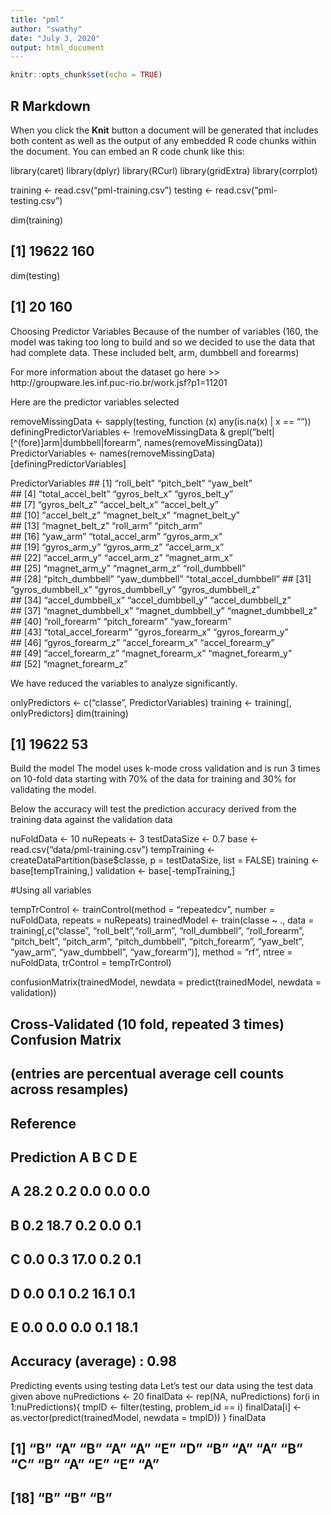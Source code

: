 ```yaml
---
title: "pml"
author: "swathy"
date: "July 3, 2020"
output: html_document
---
```


```r
knitr::opts_chunk$set(echo = TRUE)
```

## R Markdown



When you click the **Knit** button a document will be generated that includes both content as well as the output of any embedded R code chunks within the document. You can embed an R code chunk like this:






library(caret)
library(dplyr)
library(RCurl)
library(gridExtra)
library(corrplot)





training <- read.csv("pml-training.csv")
testing <- read.csv("pml-testing.csv")

dim(training)


## [1] 19622   160

dim(testing)


## [1]  20 160
Choosing Predictor Variables
Because of the number of variables (160, the model was taking too long to build and so we decided to use the data that had complete data. These included belt, arm, dumbbell and forearms)

For more information about the dataset go here >> http://groupware.les.inf.puc-rio.br/work.jsf?p1=11201

Here are the predictor variables selected


removeMissingData <- sapply(testing, function (x) any(is.na(x) | x == ""))
definingPredictorVariables <- !removeMissingData & grepl("belt|[^(fore)]arm|dumbbell|forearm", names(removeMissingData))
PredictorVariables <- names(removeMissingData)[definingPredictorVariables]




PredictorVariables
##  [1] "roll_belt"            "pitch_belt"           "yaw_belt"            
##  [4] "total_accel_belt"     "gyros_belt_x"         "gyros_belt_y"        
##  [7] "gyros_belt_z"         "accel_belt_x"         "accel_belt_y"        
## [10] "accel_belt_z"         "magnet_belt_x"        "magnet_belt_y"       
## [13] "magnet_belt_z"        "roll_arm"             "pitch_arm"           
## [16] "yaw_arm"              "total_accel_arm"      "gyros_arm_x"         
## [19] "gyros_arm_y"          "gyros_arm_z"          "accel_arm_x"         
## [22] "accel_arm_y"          "accel_arm_z"          "magnet_arm_x"        
## [25] "magnet_arm_y"         "magnet_arm_z"         "roll_dumbbell"       
## [28] "pitch_dumbbell"       "yaw_dumbbell"         "total_accel_dumbbell"
## [31] "gyros_dumbbell_x"     "gyros_dumbbell_y"     "gyros_dumbbell_z"    
## [34] "accel_dumbbell_x"     "accel_dumbbell_y"     "accel_dumbbell_z"    
## [37] "magnet_dumbbell_x"    "magnet_dumbbell_y"    "magnet_dumbbell_z"   
## [40] "roll_forearm"         "pitch_forearm"        "yaw_forearm"         
## [43] "total_accel_forearm"  "gyros_forearm_x"      "gyros_forearm_y"     
## [46] "gyros_forearm_z"      "accel_forearm_x"      "accel_forearm_y"     
## [49] "accel_forearm_z"      "magnet_forearm_x"     "magnet_forearm_y"    
## [52] "magnet_forearm_z"


We have reduced the variables to analyze significantly.



onlyPredictors <- c("classe", PredictorVariables)
training <- training[, onlyPredictors]
dim(training)



## [1] 19622    53



Build the model
The model uses k-mode cross validation and is run 3 times on 10-fold data starting with 70% of the data for training and 30% for validating the model.



Below the accuracy will test the prediction accuracy derived from the training data against the validation data



nuFoldData <- 10
nuRepeats <- 3
testDataSize <- 0.7
base <- read.csv("data/pml-training.csv")
tempTraining <- createDataPartition(base$classe, p = testDataSize, list = FALSE)
training <- base[tempTraining,]
validation <- base[-tempTraining,]




#Using all variables



tempTrControl <- trainControl(method = "repeatedcv", number = nuFoldData, repeats = nuRepeats)
trainedModel <- train(classe ~ ., data = training[,c("classe", "roll_belt","roll_arm", "roll_dumbbell", "roll_forearm", "pitch_belt", "pitch_arm", "pitch_dumbbell", "pitch_forearm", "yaw_belt", "yaw_arm", "yaw_dumbbell", "yaw_forearm")],
                      method = "rf", ntree = nuFoldData, trControl = tempTrControl)

confusionMatrix(trainedModel, newdata = predict(trainedModel, newdata = validation))




## Cross-Validated (10 fold, repeated 3 times) Confusion Matrix 
## (entries are percentual average cell counts across resamples)
##           Reference
## Prediction    A    B    C    D    E
##          A 28.2  0.2  0.0  0.0  0.0
##          B  0.2 18.7  0.2  0.0  0.1
##          C  0.0  0.3 17.0  0.2  0.1
##          D  0.0  0.1  0.2 16.1  0.1
##          E  0.0  0.0  0.0  0.1 18.1
##                           
##  Accuracy (average) : 0.98




Predicting events using testing data
Let’s test our data using the test data given above
nuPredictions <- 20
finalData <- rep(NA, nuPredictions)
for(i in 1:nuPredictions){
  tmpID <- filter(testing, problem_id == i)
  finalData[i] <- as.vector(predict(trainedModel, newdata = tmpID))
}
finalData



##  [1] "B" "A" "B" "A" "A" "E" "D" "B" "A" "A" "B" "C" "B" "A" "E" "E" "A"
## [18] "B" "B" "B"